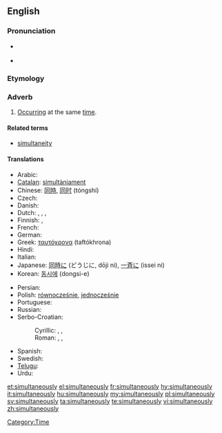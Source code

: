 ==English==

===Pronunciation===
* {{a|UK}} {{IPA|/ˌsɪməlˈteɪnɪəsli/}}
* {{a|US}} {{IPA|/ˌsaɪməlˈteɪnɪəsli/}}

===Etymology===
{{suffix|simultaneous|ly}}

===Adverb===
{{en-adv|-}}

# [[occur|Occurring]] at the same [[time]].

====Related terms====
* [[simultaneity]]

====Translations====
{{trans-top|occurring at the same time}}
* Arabic: {{Arab|[[معا|معًا]]}} {{IPAchar|(máʕan)}}
* [[Catalan]]: [[simultàniament]]
* Chinese: [[同時]], [[同时]] (tóngshí)
* Czech: {{t+|cs|zároveň}}
* Danish: {{t-|da|samtidigt}}
* Dutch: {{t+|nl|tegelijkertijd}}, {{t-|nl|tegelijk}}, {{t+|nl|simultaan}}, {{t-|nl|gelijktijdig}}
* Finnish: {{t-|fi|yhtä aikaa}}, {{t-|fi|samanaikaisesti}}
* French: {{t+|fr|simultanément}}
* German: {{t+|de|gleichzeitig}}
* Greek: [[ταυτόχρονα]] (taftókhrona)
* Hindi: {{t|hi|एक बार में|tr=ek baar meN|xs=Hindi}}
* Italian: {{t+|it|simultaneamente}}
* Japanese: [[同時に]] (どうじに, dōji ni), [[一斉に]] (issei ni)
* Korean: [[동시에]] (dongsi-e)
{{trans-mid}}
* Persian: {{t|fa|همزمان|xs=Persian}}
* Polish: [[równocześnie]], [[jednocześnie]]
* Portuguese: {{t+|pt|simultaneamente}}
* Russian: {{t+|ru|одновременно|tr=odnovrémmeno}}
* Serbo-Croatian:
*: Cyrillic: {{t-|sh|симултано|alt=си̏мулта̄но}}, {{t-|sh|истовремено|alt=исто̀времено}}, {{t-|sh|истодобно|alt=исто̀добно}}
*: Roman: {{t-|sh|simultano|alt=sȉmultāno}}, {{t-|sh|istovremeno|alt=istòvremeno}}, {{t-|sh|istodobno|alt=istòdobno}}
* Spanish: {{t-|es|simultáneamente}}
* Swedish: {{t+|sv|samtidigt}}
* [[Telugu]]: {{t|te|ఒకేసారి|tr=okEsaari}}
* Urdu: {{t|ur|ایک بار میں|tr=ek baar meN|xs=Urdu}}
{{trans-bottom}}

[[Category:Time]]

[[et:simultaneously]]
[[el:simultaneously]]
[[fr:simultaneously]]
[[hy:simultaneously]]
[[it:simultaneously]]
[[hu:simultaneously]]
[[my:simultaneously]]
[[pl:simultaneously]]
[[sv:simultaneously]]
[[ta:simultaneously]]
[[te:simultaneously]]
[[vi:simultaneously]]
[[zh:simultaneously]]
